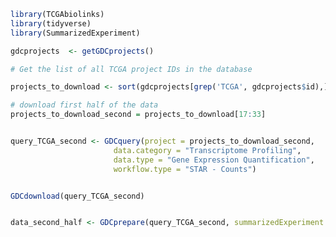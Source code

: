 ```{r}
library(TCGAbiolinks)
library(tidyverse)
library(SummarizedExperiment)

```


```{r}
gdcprojects  <- getGDCprojects()

# Get the list of all TCGA project IDs in the database

projects_to_download <- sort(gdcprojects[grep('TCGA', gdcprojects$id),]$id)

# download first half of the data
projects_to_download_second = projects_to_download[17:33]


query_TCGA_second <- GDCquery(project = projects_to_download_second, 
                       data.category = "Transcriptome Profiling",
                       data.type = "Gene Expression Quantification",
                       workflow.type = "STAR - Counts")


GDCdownload(query_TCGA_second)


data_second_half <- GDCprepare(query_TCGA_second, summarizedExperiment = TRUE)

```

